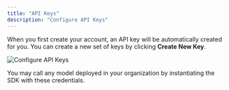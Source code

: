```yaml
---
title: "API Keys"
description: "Configure API Keys"
---
```


When you first create your account, an API key will be automatically created for you. You can create a new set of keys by clicking **Create New Key**.

![Configure API Keys](/img/dashboard/configure-api-keys.png)

You may call any model deployed in your organization by instantiating the SDK with these credentials.
